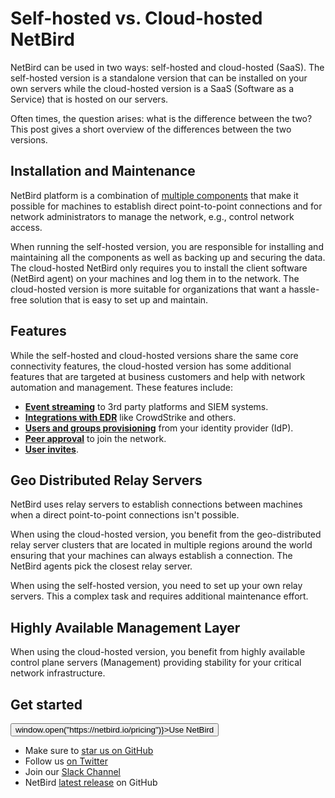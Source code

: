 # Self-hosted vs. Cloud-hosted NetBird

NetBird can be used in two ways: self-hosted and cloud-hosted (SaaS). The self-hosted version is a standalone version
that can be installed on your own servers while the cloud-hosted version is a SaaS (Software as a Service) that is hosted
on our servers.

Often times, the question arises: what is the difference between the two? This post gives a short overview of the
differences between the two versions.

## Installation and Maintenance

NetBird platform is a combination of [multiple components](/about-netbird/how-netbird-works) that make it possible for
machines to establish direct point-to-point connections and for network administrators to manage the network,
e.g., control network access.

When running the self-hosted version, you are responsible for installing and maintaining all the components as well as backing up
and securing the data.
The cloud-hosted NetBird only requires you to install the client software (NetBird agent) on your machines and log them in to the network.
The cloud-hosted version is more suitable for organizations that want a hassle-free solution that is easy to set up and maintain.

## Features

While the self-hosted and cloud-hosted versions share the same core connectivity features, the cloud-hosted version has
some additional features that are targeted at business customers and help with network automation and management. These features include:

- **[Event streaming](https://docs.netbird.io/how-to/activity-event-streaming)** to 3rd party platforms and SIEM systems.
- **[Integrations with EDR](https://docs.netbird.io/how-to/endpoint-detection-and-response)** like CrowdStrike and others.
- **[Users and groups provisioning](https://docs.netbird.io/how-to/idp-sync)** from your identity provider (IdP).
- **[Peer approval](/how-to/approve-peers)** to join the network.
- **[User invites](/how-to/add-users-to-your-network#direct-user-invites)**.

## Geo Distributed Relay Servers

NetBird uses relay servers to establish connections between machines when a direct point-to-point connections isn't possible.

When using the cloud-hosted version, you benefit from the geo-distributed relay server clusters that are located in multiple regions
around the world ensuring that your machines can always establish a connection. The NetBird agents pick the closest relay server.

When using the self-hosted version, you need to set up your own relay servers. This a complex task and requires additional
maintenance effort.

## Highly Available Management Layer

When using the cloud-hosted version, you benefit from highly available control plane servers (Management) providing stability for
your critical network infrastructure.

## Get started
<p float="center" >
    <Button name="button" className="button-5" onClick={() => window.open("https://netbird.io/pricing")}>Use NetBird</Button>
</p>

- Make sure to [star us on GitHub](https://github.com/netbirdio/netbird)
- Follow us [on Twitter](https://twitter.com/netbird)
- Join our [Slack Channel](https://join.slack.com/t/netbirdio/shared_invite/zt-2utg2ncdz-W7LEB6toRBLE1Jca37dYpg)
- NetBird [latest release](https://github.com/netbirdio/netbird/releases) on GitHub
